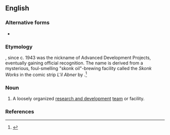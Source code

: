{{also|skunk works}}
==English==

===Alternative forms===
* {{alt|en|skunk works}}

===Etymology===
{{com|en|skunk|works}}, since c. 1943 ''{{w|Skunk Works}}'' was the nickname of {{w|Lockheed}} Advanced Development Projects, eventually gaining official recognition. The name is derived from a mysterious, foul-smelling "skonk oil"-brewing facility called the ''Skonk Works'' in the comic strip ''L'il Abner'' by {{w|Al Capp}}.<ref>{{cite-book|author=George Tesar|page=117|title=Strategic Technology Management: Building Bridges Between Sciences|year=2003|passage=Legend goes that one of Lockheed's engineers asked, "What the heck is Kelly [a Lockheed engineer] doing in there?" "Oh, he's stirring up some kind of brew," was the answer. This brought to mind [[w:Al Capp|Al Capp's]] popular comic strip, [[w:Li'l Abner|Li'l Abner]] and the hairy Indian who regularly stirred up the brew, throwing in skunks, old shoes, and other likely material to make his 'Kickapoo Joy Juice'. Thus, the skunk works was born and named.}}</ref>

===Noun===
{{en-noun|skunkworks}}

# A loosely organized [[research and development]] [[team]] or facility.

===References===
<references/>